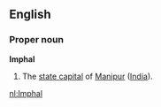 ==English==
===Proper noun===
'''Imphal'''
#The [[state capital]] of [[Manipur]] ([[India]]).

[[nl:Imphal]]